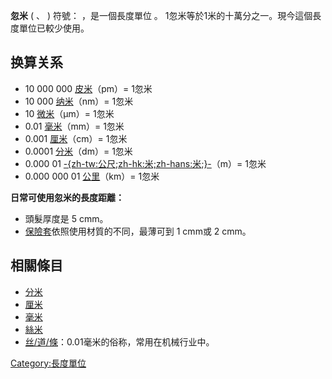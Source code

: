 {{unreferenced|time=2015-09-14T12:25:43+00:00}}
'''忽米''' ( {{lang-en-gb|centimillimetre}}、{{Lang-en-us|centimillimeter}} ) 符號：'''{{lang|la|cmm}}''' ，是一個長度單位 。 1忽米等於1米的十萬分之一。現今這個長度單位已較少使用。

== 换算关系 ==
* 10 000 000 [[皮米|皮米]]（pm）= 1忽米
* 10 000 [[纳米|纳米]]（nm）= 1忽米
* 10 [[微米|微米]]（µm）= 1忽米
* 0.01 [[毫米|毫米]]（mm）= 1忽米
* 0.001 [[厘米|厘米]]（cm）= 1忽米
* 0.0001 [[分米|分米]]（dm）= 1忽米
* 0.000 01 [[米_(单位)|-{zh-tw:公尺;zh-hk:米;zh-hans:米;}-]]（m）= 1忽米
* 0.000 000 01 [[公里|公里]]（km）= 1忽米

'''日常可使用忽米的長度距離：'''

* 頭髮厚度是 5 cmm。
* [[保險套|保險套]]依照使用材質的不同，最薄可到 1 cmm或 2 cmm。

== 相關條目 ==
*[[分米|分米]]
*[[厘米|厘米]]
*[[毫米|毫米]]
*[[絲米|絲米]]
*[[條|丝/道/條]]：0.01毫米的俗称，常用在机械行业中。
{{長度單位}}
[[Category:長度單位|Category:長度單位]]